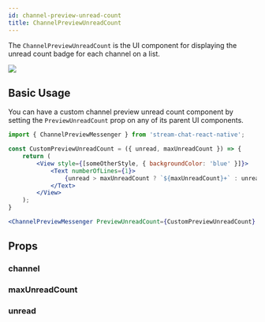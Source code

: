 ```yaml
---
id: channel-preview-unread-count
title: ChannelPreviewUnreadCount
---
```



The `ChannelPreviewUnreadCount` is the UI component for displaying the unread count badge for each channel on a list.

![](../assets/api-references/components/channel-list/visual_guide_1.png) <!-- Replace with propert screenshot -->

## Basic Usage

You can have a custom channel preview unread count component by setting the `PreviewUnreadCount` prop on any of its parent UI components.

```jsx
import { ChannelPreviewMessenger } from 'stream-chat-react-native';

const CustomPreviewUnreadCount = ({ unread, maxUnreadCount }) => {
    return (
        <View style={[someOtherStyle, { backgroundColor: 'blue' }]}>
            <Text numberOfLines={1}>
                {unread > maxUnreadCount ? `${maxUnreadCount}+` : unread}
            </Text>
        </View>
    );
}

<ChannelPreviewMessenger PreviewUnreadCount={CustomPreviewUnreadCount} />
```

## Props

### channel

<Channel/>

### maxUnreadCount

<MaxUnreadCount/>

### unread

<Unread/>